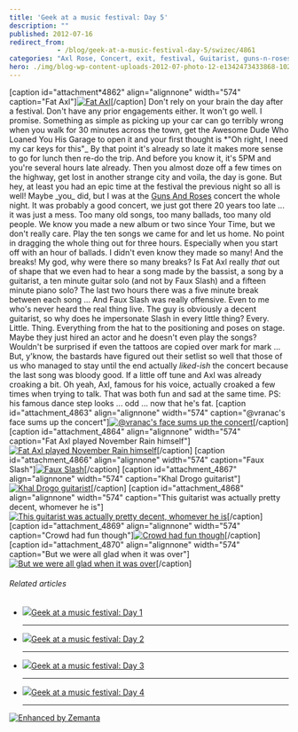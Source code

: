 ```yaml
---
title: 'Geek at a music festival: Day 5'
description: ""
published: 2012-07-16
redirect_from: 
            - /blog/geek-at-a-music-festival-day-5/swizec/4861
categories: "Axl Rose, Concert, exit, festival, Guitarist, guns-n-roses, Slash, Travel + Events, Uncategorized"
hero: ./img/blog-wp-content-uploads-2012-07-photo-12-e1342473433868-1024x764.jpg
---
```

\[caption id=&quot;attachment*4862&quot; align=&quot;alignnone&quot; width=&quot;574&quot; caption=&quot;Fat Axl&quot;][![Fat Axl](./img/blog-wp-content-uploads-2012-07-photo-12-e1342473433868-1024x764.jpg "Fat Axl")](http://swizec.com/blog/wp-content/uploads/2012/07/photo-12.jpeg)\[/caption] Don&#x27;t rely on your brain the day after a festival. Don&#x27;t have any prior engagements either. It won&#x27;t go well. I promise. Something as simple as picking up your car can go terribly wrong when you walk for 30 minutes across the town, get the Awesome Dude Who Loaned You His Garage to open it and your first thought is *&quot;Oh right, I need my car keys for this&quot;_ By that point it&#x27;s already so late it makes more sense to go for lunch then re-do the trip. And before you know it, it&#x27;s 5PM and you&#x27;re several hours late already. Then you almost doze off a few times on the highway, get lost in another strange city and voila, the day is gone. But hey, at least you had an epic time at the festival the previous night so all is well! Maybe \_you_ did, but I was at the [Guns And Roses](http://gunsnroses.com "Guns N' Roses") concert the whole night. It was probably a good concert, we just got there 20 years too late ... it was just a mess. Too many old songs, too many ballads, too many old people. We know you made a new album or two since Your Time, but we don&#x27;t really care. Play the ten songs we came for and let us home. No point in dragging the whole thing out for three hours. Especially when you start off with an hour of ballads. I didn&#x27;t even know they made so many! And the breaks! My god, why were there so many breaks? Is Fat Axl really _that_ out of shape that we even had to hear a song made by the bassist, a song by a guitarist, a ten minute guitar solo (and not by Faux Slash) and a fifteen minute piano solo? The last two hours there was a five minute break between each song ... And Faux Slash was really offensive. Even to me who&#x27;s never heard the real thing live. The guy is obviously a decent guitarist, so why does he impersonate Slash in every little thing? Every. Little. Thing. Everything from the hat to the positioning and poses on stage. Maybe they just hired an actor and he doesn&#x27;t even play the songs? Wouldn&#x27;t be surprised if even the tattoos are copied over mark for mark ... But, y&#x27;know, the bastards have figured out their setlist so well that those of us who managed to stay until the end actually _liked-ish_ the concert because the last song was bloody good. If a little off tune and Axl was already croaking a bit. Oh yeah, Axl, famous for his voice, actually croaked a few times when trying to talk. That was both fun and sad at the same time. PS: his famous dance step looks ... odd ... now that he&#x27;s fat. \[caption id=&quot;attachment_4863&quot; align=&quot;alignnone&quot; width=&quot;574&quot; caption=&quot;@vranac&#x27;s face sums up the concert&quot;][![@vranac's face sums up the concert](./img/blog-wp-content-uploads-2012-07-photo-42-e1342473520987-1024x764.jpg "@vranac's face sums up the concert")](http://swizec.com/blog/wp-content/uploads/2012/07/photo-42.jpeg)\[/caption] \[caption id=&quot;attachment_4864&quot; align=&quot;alignnone&quot; width=&quot;574&quot; caption=&quot;Fat Axl played November Rain himself&quot;][![Fat Axl played November Rain himself](./img/blog-wp-content-uploads-2012-07-photo-61-e1342473595626-1024x764.jpg "Fat Axl played November Rain himself")](http://swizec.com/blog/wp-content/uploads/2012/07/photo-61.jpeg)\[/caption] \[caption id=&quot;attachment_4866&quot; align=&quot;alignnone&quot; width=&quot;574&quot; caption=&quot;Faux Slash&quot;][![Faux Slash](./img/blog-wp-content-uploads-2012-07-photo-22-e1342473749555-1024x764.jpg "Faux Slash")](http://swizec.com/blog/wp-content/uploads/2012/07/photo-22.jpeg)\[/caption] \[caption id=&quot;attachment_4867&quot; align=&quot;alignnone&quot; width=&quot;574&quot; caption=&quot;Khal Drogo guitarist&quot;][![Khal Drogo guitarist](./img/blog-wp-content-uploads-2012-07-photo4-e1342473839169.jpg "Khal Drogo guitarist")](http://swizec.com/blog/wp-content/uploads/2012/07/photo4.jpeg)\[/caption] \[caption id=&quot;attachment_4868&quot; align=&quot;alignnone&quot; width=&quot;574&quot; caption=&quot;This guitarist was actually pretty decent, whomever he is&quot;][![This guitarist was actually pretty decent, whomever he is](./img/blog-wp-content-uploads-2012-07-photo-33-e1342474026158.jpg "This guitarist was actually pretty decent, whomever he is")](http://swizec.com/blog/wp-content/uploads/2012/07/photo-33.jpeg)\[/caption] \[caption id=&quot;attachment_4869&quot; align=&quot;alignnone&quot; width=&quot;574&quot; caption=&quot;Crowd had fun though&quot;][![Crowd had fun though](./img/blog-wp-content-uploads-2012-07-photo-51-e1342474564398.jpg "Crowd had fun though")](http://swizec.com/blog/wp-content/uploads/2012/07/photo-51.jpeg)\[/caption] \[caption id=&quot;attachment_4870&quot; align=&quot;alignnone&quot; width=&quot;574&quot; caption=&quot;But we were all glad when it was over&quot;][![But we were all glad when it was over](./img/blog-wp-content-uploads-2012-07-photo-7-1024x764.jpg "But we were all glad when it was over")](http://swizec.com/blog/wp-content/uploads/2012/07/photo-7-e1342474339609.jpeg)\[/caption]

###### Related articles

- [![](http://i.zemanta.com/100106846_80_80.jpg)](http://swizec.com/blog/geek-at-a-music-festival-day-1/swizec/4825)[Geek at a music festival: Day 1](http://swizec.com/blog/geek-at-a-music-festival-day-1/swizec/4825)

  ***

- [![](http://i.zemanta.com/100305583_80_80.jpg)](http://swizec.com/blog/geek-at-a-music-festival-day-2/swizec/4830)[Geek at a music festival: Day 2](http://swizec.com/blog/geek-at-a-music-festival-day-2/swizec/4830)

  ***

- [![](http://i.zemanta.com/100568602_80_80.jpg)](http://swizec.com/blog/geek-at-a-music-festival-day-3/swizec/4838)[Geek at a music festival: Day 3](http://swizec.com/blog/geek-at-a-music-festival-day-3/swizec/4838)

  ***

- [![](http://i.zemanta.com/100693979_80_80.jpg)](http://swizec.com/blog/geek-at-a-music-festival-day-4/swizec/4850)[Geek at a music festival: Day 4](http://swizec.com/blog/geek-at-a-music-festival-day-4/swizec/4850)

  ***

[![Enhanced by Zemanta](http://img.zemanta.com/zemified_e.png?x-id=51b99ab0-7c7c-4e0c-a525-9c271cc5e298)](http://www.zemanta.com/?px "Enhanced by Zemanta")
